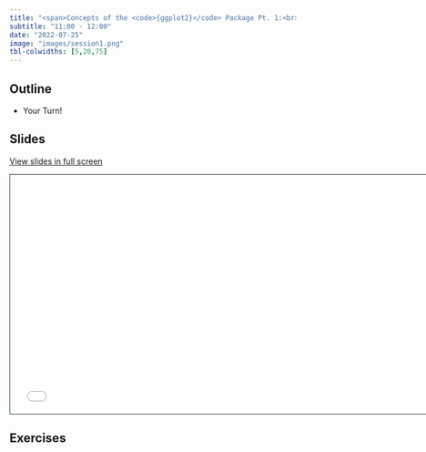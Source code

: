 ```yaml
---
title: "<span>Concepts of the <code>{ggplot2}</code> Package Pt. 1:<br><span style='font-weight:500;'>Exercise</span></span>"
subtitle: "11:00 - 12:00"
date: "2022-07-25"
image: "images/session1.png"
tbl-colwidths: [5,20,75]
---
```


## Outline

-   Your Turn!

## Slides

[View slides in full screen](../materials/02_concepts_pt1.html)

```{=html}
<iframe class="slide-deck" src="../materials/02_concepts_pt1.html" height="420" width="747" style="border: 1px solid #2e3846;"></iframe>
```
## Exercises

::: {#exercises}
:::
